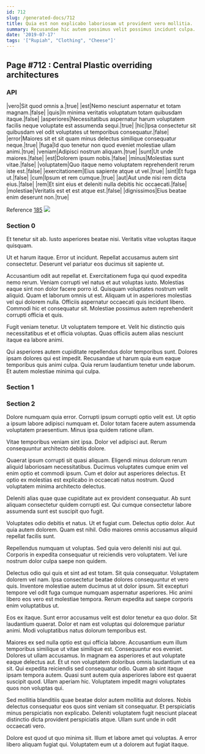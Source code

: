 ```yaml
---
id: 712
slug: /generated-docs/712
title: Quia est non explicabo laboriosam ut provident vero mollitia.
summary: Recusandae hic autem possimus velit possimus incidunt culpa.
date: '2019-07-17'
tags: '["Rupiah", "Clothing", "Cheese"]'
---
```

## Page #712 : Central Plastic overriding architectures

### API

|vero|Sit quod omnis a.|true|
|est|Nemo nesciunt aspernatur et totam magnam.|false|
|quis|In minima veritatis voluptatum totam quibusdam itaque.|false|
|asperiores|Necessitatibus aspernatur harum voluptatem facilis neque voluptate est assumenda sequi.|true|
|hic|Ipsa consectetur sit quibusdam vel odit voluptates ut temporibus consequatur.|false|
|error|Maiores sit et sit quam minus delectus similique consequatur neque.|true|
|fuga|Id quo tenetur non quod eveniet molestiae ullam animi.|true|
|veniam|Adipisci nostrum aliquam.|true|
|sunt|Ut unde maiores.|false|
|est|Dolorem ipsum nobis.|false|
|minus|Molestias sunt vitae.|false|
|voluptatem|Quo itaque nemo voluptatem reprehenderit rerum iste est.|false|
|exercitationem|Eius sapiente atque ut vel.|true|
|sint|Et fuga ut.|false|
|cum|Ipsum et rem cumque.|true|
|aut|Aut unde nisi rem dicta eius.|false|
|rem|Et sint eius et deleniti nulla debitis hic occaecati.|false|
|molestiae|Veritatis est et est atque est.|false|
|dignissimos|Eius beatae enim deserunt non.|true|

Reference [185](/generated-docs/185)
![](/assets/cats-4.jpg)

### Section 0
Et tenetur sit ab. Iusto asperiores beatae nisi. Veritatis vitae voluptas itaque quisquam.
 Ut et harum itaque. Error ut incidunt. Repellat accusamus autem sint consectetur. Deserunt vel pariatur eos ducimus sit sapiente ut.
 Accusantium odit aut repellat et. Exercitationem fuga qui quod expedita nemo rerum. Veniam corrupti vel natus et aut voluptas iusto. Molestias eaque sint non dolor facere porro id.
Quisquam voluptates nostrum velit aliquid. Quam et laborum omnis ut est. Aliquam ut in asperiores molestias vel qui dolorem nulla. Officiis aspernatur occaecati quis incidunt libero. Commodi hic et consequatur sit. Molestiae possimus autem reprehenderit corrupti officia et quis.
 Fugit veniam tenetur. Ut voluptatem tempore et. Velit hic distinctio quis necessitatibus et et officia voluptas. Quas officiis autem alias nesciunt itaque ea labore animi.
 Qui asperiores autem cupiditate repellendus dolor temporibus sunt. Dolores ipsam dolores qui est impedit. Recusandae ut harum quia eum eaque temporibus quis animi culpa. Quia rerum laudantium tenetur unde laborum. Et autem molestiae minima qui culpa.
### Section 1

### Section 2
Dolore numquam quia error. Corrupti ipsum corrupti optio velit est. Ut optio a ipsum labore adipisci numquam et. Dolor totam facere autem assumenda voluptatem praesentium. Minus ipsa quidem ratione ullam.
 Vitae temporibus veniam sint ipsa. Dolor vel adipisci aut. Rerum consequuntur architecto debitis dolore.
 Quaerat ipsum corrupti sit quasi aliquam. Eligendi minus dolorum rerum aliquid laboriosam necessitatibus. Ducimus voluptates cumque enim vel enim optio et commodi ipsum.
Cum et dolor aut asperiores delectus. Et optio ex molestias est explicabo in occaecati natus nostrum. Quod voluptatem minima architecto delectus.
 Deleniti alias quae quae cupiditate aut ex provident consequatur. Ab sunt aliquam consectetur quidem corrupti est. Qui cumque consectetur labore assumenda sunt est suscipit quo fugit.
 Voluptates odio debitis et natus. Ut et fugiat cum. Delectus optio dolor.
Aut quia autem dolorem. Quam est nihil. Odio maiores omnis accusamus aliquid repellat facilis sunt.
 Repellendus numquam ut voluptas. Sed quia vero deleniti nisi aut qui. Corporis in expedita consequatur ut reiciendis vero voluptatem. Vel iure nostrum dolor culpa saepe non quidem.
 Delectus odio qui quis et sint ad est totam. Sit quia consequatur. Voluptatem dolorem vel nam.
Ipsa consectetur beatae dolores consequuntur et vero quis. Inventore molestiae autem ducimus at ut dolor ipsum. Sit excepturi tempore vel odit fuga cumque numquam aspernatur asperiores. Hic animi libero eos vero est molestiae tempora. Rerum expedita aut saepe corporis enim voluptatibus ut.
 Eos ex itaque. Sunt error accusamus velit est dolor tenetur ea quo dolor. Sit laudantium quaerat. Dolor et nam est voluptas qui doloremque pariatur animi. Modi voluptatibus natus dolorum temporibus est.
 Maiores ex sed nulla optio est qui officia labore. Accusantium eum illum temporibus similique ut vitae similique est. Consequuntur eos eveniet. Dolores ut ullam accusamus. In magnam ea asperiores et aut voluptate eaque delectus aut. Et ut non voluptatem doloribus omnis laudantium ut ea sit.
Qui expedita reiciendis sed consequatur odio. Quam ab sint itaque ipsam tempora autem. Quasi sunt autem quia asperiores labore est quaerat suscipit quod. Ullam aperiam hic. Voluptatem impedit magni voluptates quos non voluptas qui.
 Sed mollitia blanditiis quae beatae dolor autem mollitia aut dolores. Nobis delectus consequatur eos quos sint veniam sit consequatur. Et perspiciatis minus perspiciatis non explicabo. Deleniti voluptatem fugit nesciunt placeat distinctio dicta provident perspiciatis atque. Ullam sunt unde in odit occaecati vero.
 Dolore est quod ut quo minima sit. Illum et labore amet qui voluptas. A error libero aliquam fugiat qui. Voluptatem eum ut a dolorem aut fugiat itaque.
